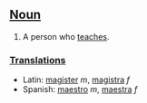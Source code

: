 ==[[Noun]]==
# A person who [[teach]]es.

===[[Translations]]===
*Latin: [[magister]] ''m'', [[magistra]] ''f''
*Spanish: [[maestro]] ''m'', [[maestra]] ''f''